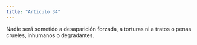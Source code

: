 ```yaml
---
title: "Artículo 34"
---
```


Nadie será sometido a desaparición forzada, a torturas ni a tratos o penas crueles,
inhumanos o degradantes.